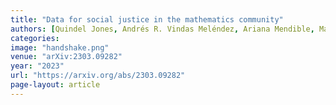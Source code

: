 ```yaml
---
title: "Data for social justice in the mathematics community"
authors: [Quindel Jones, Andrés R. Vindas Meléndez, Ariana Mendible, Manuchehr Aminian, Heather Zinn Brooks, Nathan Alexander, Carrie Diaz Eaton, PSC]
categories: 
image: "handshake.png"
venue: "arXiv:2303.09282"
year: "2023"
url: "https://arxiv.org/abs/2303.09282"
page-layout: article
---
```

  